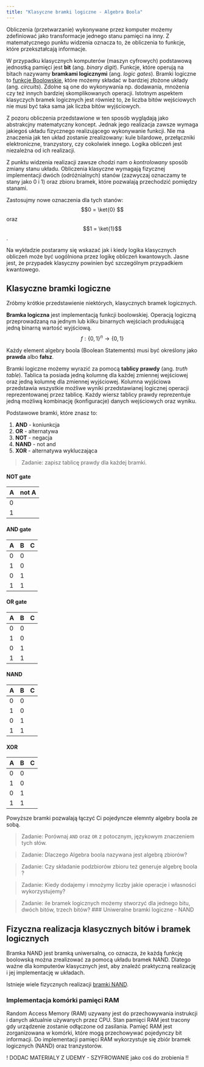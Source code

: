 ```yaml
---
title: "Klasyczne bramki logiczne - Algebra Boola"
---
```

$$
\newcommand{\bra}[1]{\left \langle #1 \right \rvert}
\newcommand{\ket}[1]{\left \rvert #1 \right \rangle}
\newcommand{\braket}[2]{\left \langle #1 \middle \rvert #2 \right \rangle}
$$

Obliczenia (przetwarzanie) wykonywane przez komputer możemy zdefiniować jako transformacje jednego stanu pamięci na inny.
Z matematycznego punktu widzenia oznacza to, że obliczenia to funkcje, które przekształcają informacje.

W przypadku klasycznych komputerów (maszyn cyfrowych) podstawową jednostką pamięci jest **bit** (ang. _binary digit_).
Funkcje, które operują na bitach nazywamy **bramkami logicznymi** (ang. _logic gates_).
Bramki logiczne to [funkcje Boolowskie](https://esezam.okno.pw.edu.pl/mod/book/view.php?id=38&chapterid=775), które możemy składać w bardziej złożone układy (ang. _circuits_).
Zdolne są one do wykonywania np. dodawania, mnożenia czy też innych bardziej skomplikowanych operacji.
Istotnym aspektem klasyczych bramek logicznych jest również to, że liczba bitów wejściowych nie musi być taka sama jak liczba bitów wyjściowych.

Z pozoru obliczenia przedstawione w ten sposób wyglądają jako abstrakcjny matematyczny koncept.
Jednak jego realizacja zawsze wymaga jakiegoś układu fizycznego realizującego wykonywanie funkcji.
Nie ma znaczenia jak ten układ zostanie zrealizowany: kule bilardowe, przełączniki elektroniczne, tranzystory, czy cokolwiek innego.
Logika obliczeń jest niezależna od ich realizacji. 

Z punktu widzenia realizacji zawsze chodzi nam o _kontrolowany_ sposób zmiany stanu układu.
Obliczenia klasyczne wymagają fizycznej implementacji dwóch (odróżnialnych) stanów
(zazwyczaj oznaczamy te stany jako $0$ i $1$) oraz zbioru bramek, które pozwalają przechodzić pomiędzy stanami.

Zastosujmy nowe oznaczenia dla tych stanów: 
$$0 = \ket{0} $$ oraz $$1 = \ket{1}$$.

Na wykładzie postaramy się wskazać jak i kiedy logika klasycznych obliczeń może być uogólniona przez logikę obliczeń kwantowych.
Jasne jest, że przypadek klasyczny powinien być szczególnym przypadkiem kwantowego.

## Klasyczne bramki logiczne

Zróbmy krótkie przedstawienie niektórych, klasycznych bramek logicznych.

**Bramka logiczna** jest implementacją funkcji boolowskiej. Operacją logiczną przeprowadzaną na jednym lub kilku binarnych wejściach 
produkującą jedną binarną wartość wyjściową.
$$f: \{0,1\}^{n} \to \{0,1\} $$

Każdy element algebry boola (Boolean Statements) musi być określony jako **prawda** albo **fałsz**.

Bramki logiczne możemy wyrazić za pomocą **tablicy prawdy** (ang. _truth table_).
Tablica ta posiada jedną kolumnę dla każdej zmiennej wejściowej oraz jedną kolumnę dla zmiennej wyjściowej. 
Kolumna wyjściowa przedstawia wszystkie możliwe wyniki przedstawianej logicznej operacji reprezentowanej przez tablicę. 
Każdy wiersz tablicy prawdy reprezentuje jedną możliwą kombinację (konfiguracje) danych wejściowych oraz wyniku. 

Podstawowe bramki, które znasz to: 

1. **AND** - koniunkcja
2. **OR** - alternatywa
3. **NOT** - negacja
3. **NAND** - not and
4. **XOR** - alternatywa wykluczająca

> Zadanie: zapisz tablicę prawdy dla każdej bramki. 

#### NOT gate

|A | not A | 
|---|---|
|0|  | 
|1|  |

#### AND gate

|A | B | C|
|---|---|---|
|0| 0 | |
|1| 0 | |
|0| 1 | |
|1| 1 | |

#### OR gate

|A | B | C|
|---|---|---|
|0| 0 | |
|1| 0 | |
|0| 1 | |
|1| 1 | |

#### NAND

|A | B | C|
|---|---|---|
|0| 0 | |
|1| 0 | |
|0| 1 | |
|1| 1 | |

#### XOR

|A | B | C|
|---|---|---|
|0| 0 | |
|1| 0 | |
|0| 1 | |
|1| 1 | |


Powyższe bramki pozwalają łączyć Ci pojedyncze elemnty algebry boola ze sobą. 

> Zadanie: Porównaj `AND` oraz `OR` z potocznym, językowym znaczeniem tych słów.

> Zadanie: Dlaczego Algebra boola nazywana jest algebrą zbiorów? 

> Zadanie: Czy składanie podzbiorów zbioru też generuje algebrę boola ?

> Zadanie: Kiedy dodajemy i mnożymy liczby jakie operacje i własności wykorzystujemy? 

> Zadanie: ile bramek logicznych możemy stworzyć dla jednego bitu, dwóch bitów, trzech bitów? 
### Uniweralne bramki logiczne - NAND

## Fizyczna realizacja klasycznych bitów i bramek logicznych

Bramka NAND jest bramką uniwersalną, co oznacza, że każdą funkcję boolowską można zrealizować za pomocą układu bramek NAND.
Dlatego ważne dla komputerów klasycznych jest, aby znaleźć praktyczną realizację i jej implementację w układach. 

Istnieje wiele fizycznych realizacji [bramki NAND](https://en.wikipedia.org/wiki/NAND_gate).



### Implementacja komórki pamięci RAM 

Random Access Memory (RAM) uzywany jest do przechowywania instrukcji i danych aktualnie używanych przez CPU. 
Stan pamięci RAM jest tracony gdy urządzenie zostanie odłączone od zasilania.
Pamięć RAM jest zorganizowana w komórki, które mogą przechowywać pojedynczy bit informacji.
Do implementacji pamięci RAM wykorzystuje się zbiór bramek logicznych (NAND) oraz tranzystorów.




! DODAC MATERIALY Z UDEMY - SZYFROWANIE jako coś do zrobienia !!

